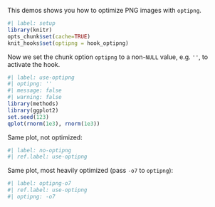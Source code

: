 This demos shows you how to optimize PNG images with `optipng`.

```r
#| label: setup
library(knitr)
opts_chunk$set(cache=TRUE)
knit_hooks$set(optipng = hook_optipng)
```

Now we set the chunk option `optipng` to a non-`NULL` value, e.g. `''`, to activate the hook.

```r
#| label: use-optipng
#| optipng: ''
#| message: false
#| warning: false
library(methods)
library(ggplot2)
set.seed(123)
qplot(rnorm(1e3), rnorm(1e3))
```

Same plot, not optimized:

```r
#| label: no-optipng
#| ref.label: use-optipng
```

Same plot, most heavily optimized (pass `-o7` to `optipng`):

```r
#| label: optipng-o7
#| ref.label: use-optipng
#| optipng: -o7
```
